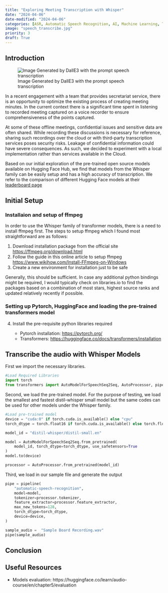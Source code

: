 ```yaml
---
title: "Exploring Meeting Transcription with Whisper"
date: "2024-04-06"
date-modified: "2024-04-06"
categories: [ASR, Automatic Speech Recognition, AI, Machine Learning, Transformer]
image: "speech_transcribe.jpg"
priority: 3
draft: True
---
```


## Introduction

![Image Generated by DallE3 with the prompt speech transcription](speech_transcribe.jpg)

In a recent engagement with a team that provides secretariat service, there is an opportunity to optimize the existing process of creating meeting minutes. In the current context there is a significant time spent in listening to recorded meeting captured on a voice recorder to ensure comprehensiveness of the points captured.

At some of these offline meetings, confidential issues and sensitive data are often shared. While recording these discussions is necessary for reference, sharing such recordings over the cloud or with third-party transcription services poses security risks. Leakage of confidential information could have severe consequences. As such, we decided to experiment with a local implementation rather than services available in the Cloud. 

Based on our initial exploration of the pre-trained open source models available on Hugging Face Hub, we find that models from the Whisper family can be easily setup and has a high accuracy of transcription. We refer to the comparison of different Hugging Face models at their [leaderboard page](https://huggingface.co/spaces/hf-audio/open_asr_leaderboard)


## Initial Setup

### Installaion and setup of ffmpeg

In order to use the Whisper family of transformer models, there is a need to install ffmpeg first. The steps to setup ffmpeg which I found most straightforward are as follows:

1. Download installation package from the official site <https://ffmpeg.org/download.html>
2. Follow the guide in this online article to setup ffmpeg <https://www.wikihow.com/Install-FFmpeg-on-Windows>
3. Create a new environment for installation just to be safe

Generally, this should be sufficient. In case any additional python bindings might be required, I would typically check on libraries.io to find the packages based on a combination of most stars, highest source ranks and updated relatively recently if possible.

### Setting up Pytorch, HuggingFace and loading the pre-trained transformers model

4. Install the pre-requisite python libraries required

    - Pytorch installation: <https://pytorch.org/>
    - Transformers: <https://huggingface.co/docs/transformers/installation>

## Transcribe the audio with Whisper Models

First we import the necessary libraries.
```python
#Load Required Libraries
import torch
from transformers import AutoModelForSpeechSeq2Seq, AutoProcessor, pipeline
```

Second, we load the pre-trained model. For the purpose of testing, we load the smallest and fastest distil-whisper small model but the same codes can be used for other models under the Whisper family.
```python
#Load pre-trained model
device = "cuda:0" if torch.cuda.is_available() else "cpu"
torch_dtype = torch.float16 if torch.cuda.is_available() else torch.float32

model_id = "distil-whisper/distil-small.en"

model = AutoModelForSpeechSeq2Seq.from_pretrained(
    model_id, torch_dtype=torch_dtype, use_safetensors=True
)
model.to(device)

processor = AutoProcessor.from_pretrained(model_id)
```

Third, we load in our sample file and generate the output

```python
pipe = pipeline(
    "automatic-speech-recognition",
    model=model,
    tokenizer=processor.tokenizer,
    feature_extractor=processor.feature_extractor,
    max_new_tokens=128,
    torch_dtype=torch_dtype,
    device=device,
)

sample_audio =  "Sample Board Recording.wav"
pipe(sample_audio)
```

## Conclusion


## Useful Resources

- Models evaluation: https://huggingface.co/learn/audio-course/en/chapter5/evaluation